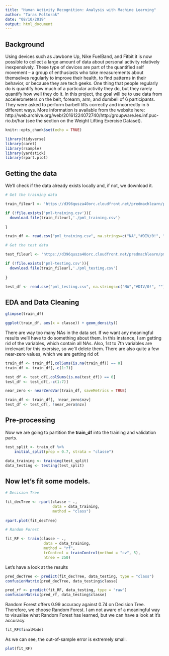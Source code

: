 ---
title: "Human Activity Recognition: Analysis with Machine Learning"
author: "Taras Poltorak"
date: "08/10/2019"
output: html_document
---
## Background

Using devices such as Jawbone Up, Nike FuelBand, and Fitbit it is now possible to collect a large amount of data about personal activity relatively inexpensively. These type of devices are part of the quantified self movement – a group of enthusiasts who take measurements about themselves regularly to improve their health, to find patterns in their behavior, or because they are tech geeks. One thing that people regularly do is quantify how much of a particular activity they do, but they rarely quantify how well they do it. In this project, the goal will be to use data from accelerometers on the belt, forearm, arm, and dumbell of 6 participants. They were asked to perform barbell lifts correctly and incorrectly in 5 different ways. More information is available from the website here: http://web.archive.org/web/20161224072740/http:/groupware.les.inf.puc-rio.br/har (see the section on the Weight Lifting Exercise Dataset).


```{r setup, include=FALSE}
knitr::opts_chunk$set(echo = TRUE)

library(tidyverse)
library(caret)
library(rsample)
library(yardstick)
library(rpart.plot)


```

## Getting the data

We'll check if the data already exists locally and, if not, we download it.

```{r}

# Get the training data

train_fileurl <- 'https://d396qusza40orc.cloudfront.net/predmachlearn/pml-training.csv'

if (!file.exists('pml-training.csv')){
  download.file(train_fileurl,'./pml_training.csv')
  
}

train_df <- read.csv("pml_training.csv", na.strings=c("NA","#DIV/0!", ""))

# Get the test data

test_fileurl <- 'https://d396qusza40orc.cloudfront.net/predmachlearn/pml-testing.csv'

if (!file.exists('pml-testing.csv')){
  download.file(train_fileurl,'./pml_testing.csv')
  
}

test_df <- read.csv("pml_testing.csv", na.strings=c("NA","#DIV/0!", ""))

```

## EDA and Data Cleaning

```{r}
glimpse(train_df)

ggplot(train_df, aes(x = classe)) + geom_density()

```

There are way too many NAs in the data set.  If we want any meaningful results we'll have to do something about them.  In this instance, I am getting rid of the variables, which contain all NAs. Also, 1st to 7th variables are irrelevant for this exersise, so we'll delete them. There are also quite a few near-zero values, which we are getting rid of.

```{r}
train_df <- train_df[,colSums(is.na(train_df)) == 0]
train_df <- train_df[,-c(1:7)]

test_df <- test_df[,colSums(is.na(test_df)) == 0]
test_df <- test_df[,-c(1:7)]

near_zero <- nearZeroVar(train_df, saveMetrics = TRUE)

train_df <- train_df[, !near_zero$nzv]
test_df <- test_df[, !near_zero$nzv]
```

## Pre-processing

Now we are going to partition the **train_df** into the training and validation parts.

```{r}

test_split <- train_df %>% 
    initial_split(prop = 0.7, strata = "classe")

data_training <- training(test_split)
data_testing <- testing(test_split)
```

## Now let's fit some models.

```{r}

# Decision Tree

fit_decTree <- rpart(classe ~ ., 
                     data = data_training, 
                     method = "class")
                     
rpart.plot(fit_decTree)                    

```

```{r}

# Random Forest

fit_RF <- train(classe ~ ., 
                 data = data_training, 
                 method = "rf", 
                 trControl = trainControl(method = "cv", 5), 
                 ntree = 250)
```

Let's have a look at the results


```{r}

pred_decTree <- predict(fit_decTree, data_testing, type = "class")
confusionMatrix(pred_decTree, data_testing$classe)
```

```{r}

pred_rf <- predict(fit_RF, data_testing, type = "raw")
confusionMatrix(pred_rf, data_testing$classe)
```

Random Forest offers 0.99 accuracy against 0.74 on Decision Tree.  Therefore, we choose Random Forest. I am not aware of a meaningful way to visualise what Random Forest has learned, but we can have a look at it's accuracy.

```{r}

fit_RF$finalModel

```

As we can see, the out-of-sample error is extremely small.

```{r}

plot(fit_RF)

```